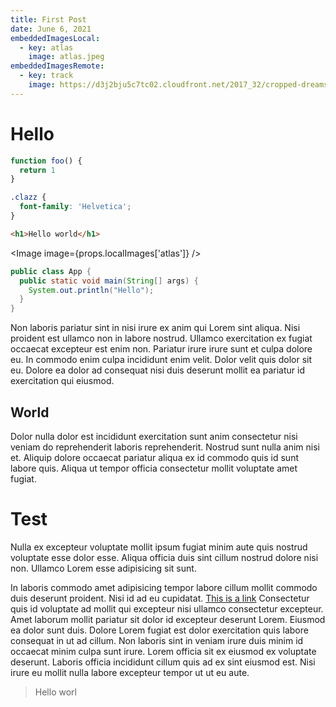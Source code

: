 ```yaml
---
title: First Post
date: June 6, 2021
embeddedImagesLocal:
  - key: atlas
    image: atlas.jpeg
embeddedImagesRemote:
  - key: track
    image: https://d3j2bju5c7tc02.cloudfront.net/2017_32/cropped-dreamstime_s_34232682.jpg
---
```



# Hello

```js title=Example
function foo() {
  return 1
}
```

<Test />

```css title=index
.clazz {
  font-family: 'Helvetica';
}
```

```html title=index
<h1>Hello world</h1>
```

<Image image={props.localImages['atlas']} />

```java title=App
public class App {
  public static void main(String[] args) {
    System.out.println("Hello");
  }
}
```

Non laboris pariatur sint in nisi irure ex anim qui Lorem sint aliqua. Nisi proident est ullamco non in labore nostrud. Ullamco exercitation ex fugiat occaecat excepteur est enim non. Pariatur irure irure sunt et culpa dolore eu. In commodo enim culpa incididunt enim velit. Dolor velit quis dolor sit eu. Dolore ea dolor ad consequat nisi duis deserunt mollit ea pariatur id exercitation qui eiusmod.

## World

Dolor nulla dolor est incididunt exercitation sunt anim consectetur nisi veniam do reprehenderit laboris reprehenderit. Nostrud sunt nulla anim nisi et. Aliquip dolore occaecat pariatur aliqua ex id commodo quis id sunt labore quis. Aliqua ut tempor officia consectetur mollit voluptate amet fugiat.

# Test

Nulla ex excepteur voluptate mollit ipsum fugiat minim aute quis nostrud voluptate esse dolor esse. Aliqua officia duis sint cillum nostrud dolore nisi non. Ullamco Lorem esse adipisicing sit sunt.

In laboris commodo amet adipisicing tempor labore cillum mollit commodo duis deserunt proident. Nisi id ad eu cupidatat. [This is a link](https://google.com)
Consectetur quis id voluptate ad mollit qui excepteur nisi ullamco consectetur excepteur.
Amet laborum mollit pariatur sit dolor id excepteur deserunt Lorem. Eiusmod ea dolor sunt duis. Dolore Lorem fugiat est dolor exercitation quis labore consequat in ut ad cillum. Non laboris sint in veniam irure duis minim id occaecat minim culpa sunt irure. Lorem officia sit ex eiusmod ex voluptate deserunt. Laboris officia incididunt cillum quis ad ex sint eiusmod est. Nisi irure eu mollit nulla labore excepteur tempor ut ut eu aute.

> Hello worl
